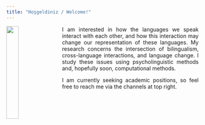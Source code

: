 ---
title: "Hoşgeldiniz / Welcome!"
---

<img src="images/photo.jpg" style="width:25%; border:20px transparent; margin-right: 20px" align="left">

<div style="text-align: justify"> I am interested in how the languages we speak interact with each other, and how this interaction may change our representation of these languages. My research concerns the intersection of bilingualism, cross-language interactions, and language change. I study these issues using psycholinguistic methods and, hopefully soon, computational methods.

I am currently seeking academic positions, so feel free to reach me via the channels at top right. </div>